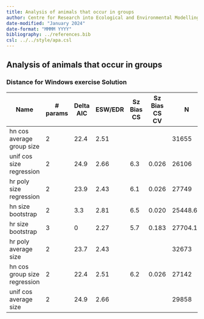 ```yaml
---
title: Analysis of animals that occur in groups
author: Centre for Research into Ecological and Environmental Modelling <br> **University of St Andrews**
date-modified: "January 2024"
date-format: "MMMM YYYY"
bibliography: ../references.bib
csl: ../../style/apa.csl
---
```


:::{.callout-warning collapse=false appearance='default' icon=true}
# Analysis of animals that occur in groups
### Distance for Windows exercise Solution
:::




| Name                         	| # params 	| Delta AIC 	| ESW/EDR 	| Sz Bias CS 	| Sz Bias CS CV 	| N        	| N LCL    	| N UCL    	|           	|
|------------------------------	|----------	|-----------	|---------	|------------	|---------------	|----------	|----------	|----------	|-----------	|
| hn cos average group size    	|        2 	|      22.4 	|    2.51 	|            	|               	|    31655 	|    25889 	|    38705 	|           	|
| unif cos size regression     	|        2 	|      24.9 	|    2.66 	|        6.3 	|         0.026 	|    26106 	|    21665 	|    31457 	|           	|
| hr poly size regression      	|        2 	|      23.9 	|    2.43 	|        6.1 	|         0.026 	|    27749 	|    20917 	|    36813 	|           	|
| hn size bootstrap            	|        2 	|       3.3 	|    2.81 	|        6.5 	|         0.020 	| 25448.62 	| 22786.55 	| 27868.41 	| bootstrap 	|
| hr size bootstrap            	|        3 	|         0 	|    2.27 	|        5.7 	|         0.183 	| 27704.15 	| 23342.76 	| 34598.29 	| bootstrap 	|
| hr poly average size         	|        2 	|      23.7 	|    2.43 	|            	|               	|    32673 	|    24666 	|    43278 	|           	|
| hn cos group size regression 	|        2 	|      22.4 	|    2.51 	|        6.2 	|         0.026 	|    27142 	|    22150 	|    33258 	|           	|
| unif cos average size        	|        2 	|      24.9 	|    2.66 	|            	|               	|    29858 	|    24837 	|    35893 	|           	|